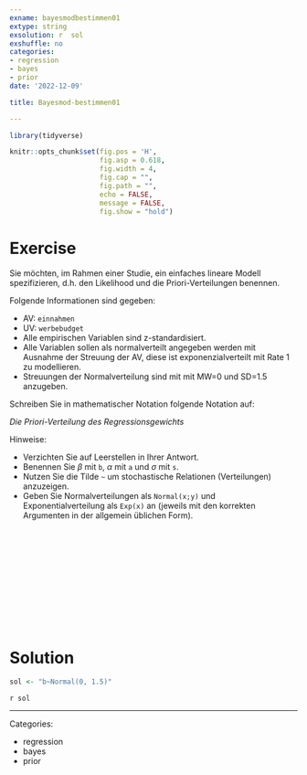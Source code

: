 ```yaml
---
exname: bayesmodbestimmen01
extype: string
exsolution: r  sol
exshuffle: no
categories:
- regression
- bayes
- prior
date: '2022-12-09'

title: Bayesmod-bestimmen01

---
```





```r
library(tidyverse)
```


```r
knitr::opts_chunk$set(fig.pos = 'H',
                      fig.asp = 0.618,
                      fig.width = 4,
                      fig.cap = "", 
                      fig.path = "",
                      echo = FALSE,
                      message = FALSE,
                      fig.show = "hold")
```






# Exercise


Sie möchten, im Rahmen einer Studie, ein einfaches lineare Modell spezifizieren, d.h. den Likelihood und die Priori-Verteilungen benennen. 

Folgende Informationen sind gegeben:

- AV: `einnahmen`
- UV: `werbebudget`
- Alle empirischen Variablen sind z-standardisiert.
- Alle Variablen sollen als normalverteilt angegeben werden mit Ausnahme der Streuung der AV, diese ist exponenzialverteilt mit Rate 1 zu modellieren.
- Streuungen der Normalverteilung sind mit mit MW=0 und SD=1.5 anzugeben.

Schreiben Sie in mathematischer Notation folgende Notation auf:

*Die Priori-Verteilung des Regressionsgewichts*


Hinweise:

- Verzichten Sie auf Leerstellen in Ihrer Antwort.
<!-- - Verzichten Sie auf Sonderzeichen in Ihrer Antwort. -->
- Benennen Sie $\beta$ mit `b`, $\alpha$ mit `a` und $\sigma$ mit `s`.
- Nutzen Sie die Tilde `~` um stochastische Relationen (Verteilungen) anzuzeigen.
- Geben Sie Normalverteilungen als `Normal(x;y)` und Exponentialverteilung als `Exp(x)` an 
(jeweils mit den korrekten Argumenten in der allgemein üblichen Form).




</br>
</br>
</br>
</br>
</br>
</br>
</br>
</br>
</br>
</br>

# Solution

```r
sol <- "b~Normal(0, 1.5)"
```


`r sol`





---

Categories: 

- regression
- bayes
- prior

